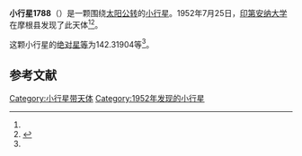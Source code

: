 {{Infobox planet
| bgcolour = #FFFFC0
| name = 1788 Kiess
| symbol = 
| image = 
| caption = 
| discovery = yes
| discovery_ref = 
| discoverer = [[印第安纳大学|印第安纳大学]]
| discovery_site = [[摩根县|摩根县]] 
| discovered = 1952年7月25日
| designations = yes
| mp_name = 
| named_after = 
| alt_names = 1952 OZ/ 1935 NE / 1964 WP
| mp_category = [[主带小行星|主带小行星]]
| orbit_ref = <ref name="a">[http://ssd.jpl.nasa.gov/sbdb.cgi?sstr=1788 1788 Kiess] {{Wayback|url=http://ssd.jpl.nasa.gov/sbdb.cgi?sstr=1788 |date=20201121081248 }}，小行星數據庫瀏覽器（JPL Small-Body Database Browser）－[[美国国家航空航天局|美国国家航空航天局]]喷气推进实验室</ref>
| epoch = 2456400.5 (2013年4月18日更新)
| aphelion = {{convert|3.6073032|AU|km|3|lk=out}}
| perihelion = {{convert|2.6162084|AU|km|3}}
| semimajor = {{convert|3.1117558|AU|km|3}}
| eccentricity = 0.1592501
| period = 2004.964515 [[日|日]]<br />5.49[[儒略年|儒略年]]
| avg_speed = 
| inclination = 0.67087
| asc_node = 162.00104
| mean_anomaly = 
| arg_peri = 142.31904
| satellites = 
| physical_characteristics = yes
| dimensions = 
| mass = 
| density = 
| surface_grav = 
| escape_velocity = 
| sidereal_day = 
| axial_tilt = 
| pole_ecliptic_lat = 
| pole_ecliptic_lon = 
| albedo = 
| temperatures= 
| temp_name1 = 
| mean_temp_1 = 
| max_temp_1 = 
| temp_name2 = 
| max_temp_2 = 
| spectral_type = 
| abs_magnitude = 142.31904
}}

'''小行星1788'''（{{lang-en|1788 Kiess}}）是一颗围绕[[太阳|太阳]][[公转|公转]]的[[小行星|小行星]]。1952年7月25日，[[印第安纳大学|印第安纳大学]]在摩根县发现了此天体<ref name="a" /><ref>{{cite news|title=小行星列表|url=http://cfa-www.harvard.edu/iau/lists/NumberedMPs.txt|accessdate=2013-07-08|newspaper=哈佛大学|archive-date=2008-05-17|archive-url=https://web.archive.org/web/20080517010638/http://cfa-www.harvard.edu/iau/lists/NumberedMPs.txt|dead-url=no}}</ref>。

这颗小行星的[[绝对星等|绝对星等]]为142.31904等<ref name="a" />。

==参考文献==
{{reflist}}
{{Minor Planet Number|[[小行星1787|小行星1787]]|[[小行星1789|小行星1789]]}}

{{小天体}}

[[Category:小行星带天体|Category:小行星带天体]]
[[Category:1952年发现的小行星|Category:1952年发现的小行星]]

{{asteroid-stub}}
